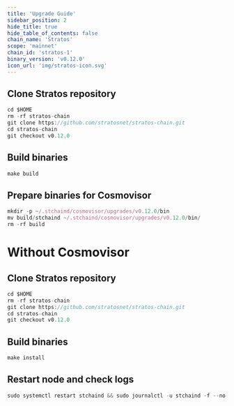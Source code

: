 ```yaml
---
title: 'Upgrade Guide'
sidebar_position: 2
hide_title: true
hide_table_of_contents: false
chain_name: 'Stratos'
scope: 'mainnet'
chain_id: 'stratos-1'
binary_version: 'v0.12.0'
icon_url: 'img/stratos-icon.svg'
---
```



<PageTitle
  iconUrl="img/stratos-icon.svg"
  title="Stratos Upgrade Guide"
  chainId="stratos-1"
  version="v0.12.0"
/>

## Clone Stratos repository

```js
cd $HOME
rm -rf stratos-chain
git clone https://github.com/stratosnet/stratos-chain.git
cd stratos-chain
git checkout v0.12.0
```

## Build binaries

```js
make build
```

## Prepare binaries for Cosmovisor

```js
mkdir -p ~/.stchaind/cosmovisor/upgrades/v0.12.0/bin
mv build/stchaind ~/.stchaind/cosmovisor/upgrades/v0.12.0/bin/
rm -rf build
```

# Without Cosmovisor

## Clone Stratos repository

```js
cd $HOME
rm -rf stratos-chain
git clone https://github.com/stratosnet/stratos-chain.git
cd stratos-chain
git checkout v0.12.0
```

## Build binaries

```js
make install
```

## Restart node and check logs

```js
sudo systemctl restart stchaind && sudo journalctl -u stchaind -f --no-hostname -o cat
```
